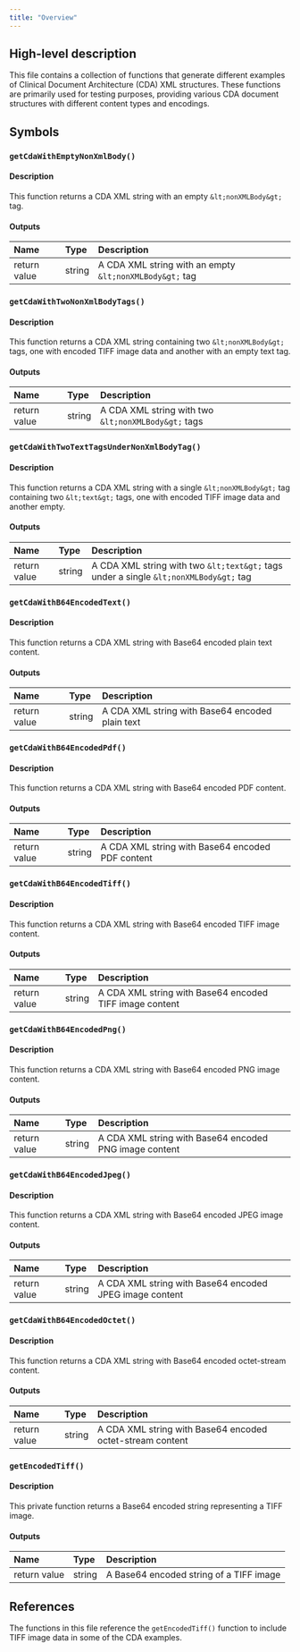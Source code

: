 ```yaml
---
title: "Overview"
---
```


## High-level description
This file contains a collection of functions that generate different examples of Clinical Document Architecture (CDA) XML structures. These functions are primarily used for testing purposes, providing various CDA document structures with different content types and encodings.

## Symbols

### `getCdaWithEmptyNonXmlBody()`
#### Description
This function returns a CDA XML string with an empty `&lt;nonXMLBody&gt;` tag.

#### Outputs
| Name | Type | Description |
|:-----|:-----|:------------|
| return value | string | A CDA XML string with an empty `&lt;nonXMLBody&gt;` tag |

### `getCdaWithTwoNonXmlBodyTags()`
#### Description
This function returns a CDA XML string containing two `&lt;nonXMLBody&gt;` tags, one with encoded TIFF image data and another with an empty text tag.

#### Outputs
| Name | Type | Description |
|:-----|:-----|:------------|
| return value | string | A CDA XML string with two `&lt;nonXMLBody&gt;` tags |

### `getCdaWithTwoTextTagsUnderNonXmlBodyTag()`
#### Description
This function returns a CDA XML string with a single `&lt;nonXMLBody&gt;` tag containing two `&lt;text&gt;` tags, one with encoded TIFF image data and another empty.

#### Outputs
| Name | Type | Description |
|:-----|:-----|:------------|
| return value | string | A CDA XML string with two `&lt;text&gt;` tags under a single `&lt;nonXMLBody&gt;` tag |

### `getCdaWithB64EncodedText()`
#### Description
This function returns a CDA XML string with Base64 encoded plain text content.

#### Outputs
| Name | Type | Description |
|:-----|:-----|:------------|
| return value | string | A CDA XML string with Base64 encoded plain text |

### `getCdaWithB64EncodedPdf()`
#### Description
This function returns a CDA XML string with Base64 encoded PDF content.

#### Outputs
| Name | Type | Description |
|:-----|:-----|:------------|
| return value | string | A CDA XML string with Base64 encoded PDF content |

### `getCdaWithB64EncodedTiff()`
#### Description
This function returns a CDA XML string with Base64 encoded TIFF image content.

#### Outputs
| Name | Type | Description |
|:-----|:-----|:------------|
| return value | string | A CDA XML string with Base64 encoded TIFF image content |

### `getCdaWithB64EncodedPng()`
#### Description
This function returns a CDA XML string with Base64 encoded PNG image content.

#### Outputs
| Name | Type | Description |
|:-----|:-----|:------------|
| return value | string | A CDA XML string with Base64 encoded PNG image content |

### `getCdaWithB64EncodedJpeg()`
#### Description
This function returns a CDA XML string with Base64 encoded JPEG image content.

#### Outputs
| Name | Type | Description |
|:-----|:-----|:------------|
| return value | string | A CDA XML string with Base64 encoded JPEG image content |

### `getCdaWithB64EncodedOctet()`
#### Description
This function returns a CDA XML string with Base64 encoded octet-stream content.

#### Outputs
| Name | Type | Description |
|:-----|:-----|:------------|
| return value | string | A CDA XML string with Base64 encoded octet-stream content |

### `getEncodedTiff()`
#### Description
This private function returns a Base64 encoded string representing a TIFF image.

#### Outputs
| Name | Type | Description |
|:-----|:-----|:------------|
| return value | string | A Base64 encoded string of a TIFF image |

## References
The functions in this file reference the `getEncodedTiff()` function to include TIFF image data in some of the CDA examples.